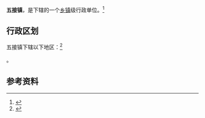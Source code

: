 {{中国乡级行政区|32/06/12/116/000}}

'''五接镇'''，是{{PRC admin/fullname|32/06/12/116/000|3}}下辖的一个[[乡镇|乡镇]]级行政单位。<ref>{{PRC admin/ref sgc|{{PRC admin/parent|32/06/12/116/000}}}}</ref>

== 行政区划 ==

五接镇下辖以下地区：<ref>{{PRC admin/ref sgc|32/06/12/116/000}}</ref>

{{PRC admin/children|32/06/12/116/000}}。

== 参考资料 ==

{{reflist}}

{{行政区划小作品}}
{{PRC admin/navcat|32/06/12/116/000}}